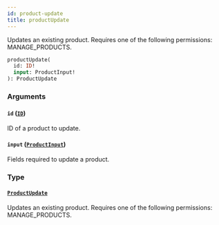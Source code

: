 ```yaml
---
id: product-update
title: productUpdate
---
```


Updates an existing product. Requires one of the following permissions: MANAGE_PRODUCTS.

```graphql
productUpdate(
  id: ID!
  input: ProductInput!
): ProductUpdate
```

### Arguments

#### `id` ([`ID`](../../../developer/api-reference/scalars/id))

ID of a product to update.

#### `input` ([`ProductInput`](../../../developer/api-reference/inputs/product-input))

Fields required to update a product.

### Type

#### [`ProductUpdate`](../../../developer/api-reference/objects/product-update)

Updates an existing product. Requires one of the following permissions: MANAGE_PRODUCTS.
